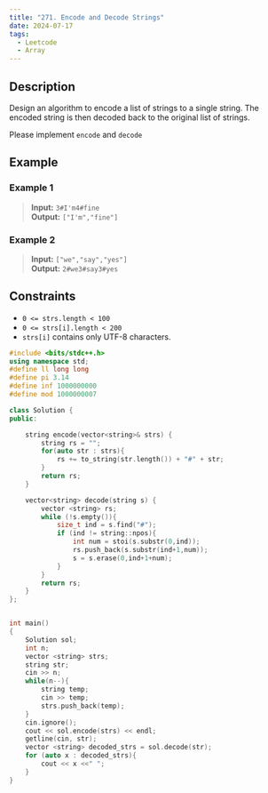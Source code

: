 ```yaml
---
title: "271. Encode and Decode Strings"
date: 2024-07-17
tags: 
  - Leetcode
  - Array
---
```


## Description

Design an algorithm to encode a list of strings to a single string. The encoded string is then decoded back to the original list of strings.

Please implement `encode` and `decode`

## Example

### Example 1

> **Input:** `3#I'm4#fine`
<br/> **Output:** `["I'm","fine"]`

### Example 2

> **Input:** `["we","say","yes"]`
<br/> **Output:** `2#we3#say3#yes`

## Constraints
- `0 <= strs.length < 100`
- `0 <= strs[i].length < 200`
- `strs[i]` contains only UTF-8 characters.


```c++
#include <bits/stdc++.h>
using namespace std;
#define ll long long
#define pi 3.14
#define inf 1000000000
#define mod 1000000007

class Solution {
public:

    string encode(vector<string>& strs) {
    	string rs = "";
    	for(auto str : strs){
    		rs += to_string(str.length()) + "#" + str;
    	}
    	return rs;
    }

    vector<string> decode(string s) {
    	vector <string> rs;
    	while (!s.empty()){
    		size_t ind = s.find("#");
    		if (ind != string::npos){
    			int num = stoi(s.substr(0,ind));
    			rs.push_back(s.substr(ind+1,num));
    			s = s.erase(0,ind+1+num);
    		}
    	}
    	return rs;
    }
};


int main()
{
	Solution sol;
	int n;
	vector <string> strs;
	string str;
	cin >> n;
	while(n--){
		string temp;
		cin >> temp;
		strs.push_back(temp);
	}
	cin.ignore();
	cout << sol.encode(strs) << endl;
	getline(cin, str);
	vector <string> decoded_strs = sol.decode(str);
	for (auto x : decoded_strs){
		cout << x <<" ";
	}
}
```